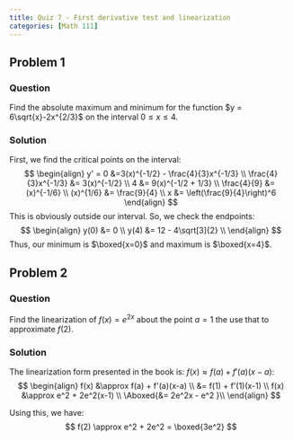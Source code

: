 ```yaml
---
title: Quiz 7 - First derivative test and linearization
categories: [Math 111]
---
```


## Problem 1
### Question
Find the absolute maximum and minimum for the function $y = 6\sqrt{x}-2x^{2/3}$ on the interval $0\leq x \leq 4$.

### Solution
First, we find the critical points on the interval:
$$
\begin{align}
y' = 0 &=3(x)^{-1/2} - \frac{4}{3}x^{-1/3} \\
\frac{4}{3}x^{-1/3} &= 3(x)^{-1/2} \\
4 &= 9(x)^{-1/2 + 1/3} \\
\frac{4}{9} &= (x)^{-1/6} \\
(x)^{1/6} &= \frac{9}{4} \\
x &= \left(\frac{9}{4}\right)^6
\end{align}
$$
This is obviously outside our interval.
So, we check the endpoints:
$$
\begin{align}
y(0) &= 0 \\
y(4) &= 12 - 4\sqrt[3]{2} \\
\end{align}
$$
Thus, our minimum is $\boxed{x=0}$ and maximum is $\boxed{x=4}$.

## Problem 2
### Question
Find the linearization of $f(x) = e^{2x}$ about the point $a=1$ the use that to approximate $f(2)$.

### Solution
The linearization form presented in the book is: $f(x) \approx f(a) + f'(a)(x-a)$:
$$
\begin{align}
f(x) &\approx f(a) + f'(a)(x-a) \\
&= f(1) + f'(1)(x-1) \\
f(x) &\approx e^2 + 2e^2(x-1) \\
\Aboxed{&= 2e^2x - e^2 }\\
\end{align}
$$

Using this, we have:
$$
f(2) \approx e^2 + 2e^2 = \boxed{3e^2}
$$

